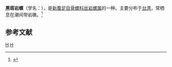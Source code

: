 {{Speciesbox
| taxon = Mancinella intermidia
| binomial_authority = (Kiener, 1936)
}}
'''黑斑岩螺'''（学名：''{{lang|la|Mancinella intermidia}}''），是[[新腹足目|新腹足目]][[骨螺科|骨螺科]][[丝岩螺属|丝岩螺属]]的一种。主要分布于[[台湾|台湾]]，常栖息在潮间带岩礁。<ref>{{cite web|url=http://shell.sinica.edu.tw/chinese/shellbase_detail.php?science_no=915|title=国际贝库：黑斑岩螺|publisher=台湾贝类资料库|accessdate=2009-08-11|archive-date=2016-03-04|archive-url=https://web.archive.org/web/20160304112021/http://shell.sinica.edu.tw/chinese/shellbase_detail.php?science_no=915|dead-url=no}}</ref>

== 参考文献 ==
{{reflist}}
{{taxonbar}}
[[Category:_1936年描述的动物|H]]
[[Category:丝岩螺属|H]]
